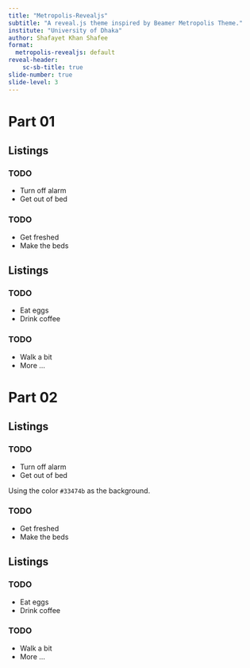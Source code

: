 ```yaml
---
title: "Metropolis-Revealjs"
subtitle: "A reveal.js theme inspired by Beamer Metropolis Theme."
institute: "University of Dhaka"
author: Shafayet Khan Shafee
format:
  metropolis-revealjs: default
reveal-header:
    sc-sb-title: true
slide-number: true
slide-level: 3
---
```


# Part 01

## Listings

### TODO

- Turn off alarm
- Get out of bed

### TODO

- Get freshed
- Make the beds

## Listings

### TODO

- Eat eggs
- Drink coffee

### TODO

- Walk a bit
- More ...


# Part 02 {background="#33474b"}

## Listings {background="#33474b"}

### TODO {background="#33474b"}

- Turn off alarm
- Get out of bed

::: header

Using the color `#33474b` as the background.

:::


### TODO {background="#33474b"}

- Get freshed
- Make the beds


## Listings {background="#33474b"}

### TODO {background="#33474b"}

- Eat eggs
- Drink coffee

### TODO {background="#33474b"}

- Walk a bit
- More ...